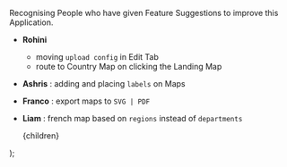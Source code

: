 
Recognising People who have given Feature Suggestions to improve this Application.

-   **Rohini**
    -   moving `upload config` in Edit Tab
    -   route to Country Map on clicking the Landing Map
-   **Ashris** : adding and placing `labels` on Maps
-   **Franco** : export maps to `SVG | PDF`
-   **Liam** : french map based on `regions` instead of `departments`

    <PageLayout title="Contributions" showNav>
        {children}
    </PageLayout>
);
